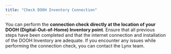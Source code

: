 ```yaml
---
title: "Check DOOH Inventory Connection"
---
```


You can perform the **connection check directly at the location of your DOOH (Digital-Out-of-Home) Inventory point**. Ensure that all previous steps have been completed and that the internet connection and installation of the DOOH Inventory are adequate. If you encounter any issues while performing the connection check, you can contact the Lynx team.